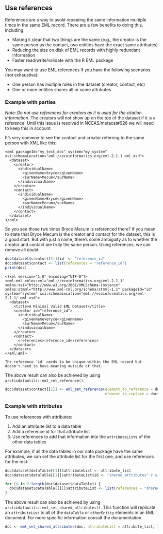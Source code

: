 ## Use references

References are a way to avoid repeating the same information multiple times in the same EML record. There are a few benefits to doing this, including:
    
-   Making it clear that two things are the same (e.g., the creator is the same person as the contact, two entities have the exact same attributes)
-   Reducing the size on disk of EML records with highly redundant information
-   Faster read/write/validate with the R EML package

You may want to use EML references if you have the following scenarios (not exhaustive):
    
-   One person has multiple roles in the dataset (creator, contact, etc)
-   One or more entities shares all or some attributes

### Example with parties

*Note: Do not use references for creators as it is used for the citation information.* The creators will not show up on the top of the dataset if it is a reference. Until this issue is resolved  in NCEAS/metacat#926 we will need to keep this in account.

It's very common to see the contact and creator referring to the same person with XML like this:
    
```
<eml packageId="my_test_doc" system="my_system" xsi:schemaLocation="eml://ecoinformatics.org/eml-2.1.1 eml.xsd">
  <dataset>
    <creator>
      <individualName>
        <givenName>Bryce</givenName>
        <surName>Mecum</surName>
      </individualName>
    </creator>
    <contact>
      <individualName>
        <givenName>Bryce</givenName>
        <surName>Mecum</surName>
      </individualName>
    </contact>
  </dataset>
</eml>
```

So you see those two times Bryce Mecum is referenced there? If you mean to state that Bryce Mecum is the creator and contact for the dataset, this is a good start. But with just a name, there's some ambiguity as to whether the creator and contact are truly the same person. Using references, we can remove all doubt.

``` r
doc$dataset$creator[[1]]$id  <- "reference_id"
doc$dataset$contact <- list(references = "reference_id") 
print(doc)
```

```
<?xml version="1.0" encoding="UTF-8"?>
<eml:eml xmlns:eml="eml://ecoinformatics.org/eml-2.1.1" xmlns:xsi="http://www.w3.org/2001/XMLSchema-instance" xmlns:stmml="http://www.xml-cml.org/schema/stmml-1.1" packageId="id" system="system" xsi:schemaLocation="eml://ecoinformatics.org/eml-2.1.1/ eml.xsd">
  <dataset>
    <title>A Minimal Valid EML Dataset</title>
    <creator id="reference_id">
      <individualName>
        <givenName>Bryce</givenName>
        <surName>Mecum</surName>
      </individualName>
    </creator>
    <contact>
      <references>reference_id</references>
    </contact>
  </dataset>
</eml:eml>
```


```block
The reference `id` needs to be unique within the EML record but doesn't need to have meaning outside of that.
```

The above result can also be achieved by using `arcticdatautils::eml_set_reference()`. 

```r
doc$dataset$contact[[1]] <- eml_set_reference(element_to_reference = doc$dataset$creator[[1]],
                                              element_to_replace = doc$dataset$contact[[1]])
```

### Example with attributes

To use references with attributes:

1. Add an attribute list to a data table
2. Add a reference id for that attribute list
3. Use references to add that information into the `attributeList`s of the other data tables

For example, if all the data tables in our data package have the same attributes, we can set the attribute list for the first one, and use references for the rest:

``` r
doc$dataset$dataTable[[1]]$attributeList <- attribute_list
doc$dataset$dataTable[[1]]$attributeList$id <- "shared_attributes" # use any unique name for your id

for (i in 2:length(doc$dataset$dataTable)) {
  doc$dataset$dataTable[[i]]$attributeList <- list(references = "shared_attributes") # use the id you set above
}
```

The above result can also be achieved by using `arcticdatautils::eml_set_shared_attributes()`. This function will replicate an `attributeList` to all of the `dataTable` or `otherEntity` elements in an EML document. For more specific information consult the documentation. 

```r
doc <- eml_set_shared_attributes(doc, attributeList = attribute_list, type = 'dataTable')
```
